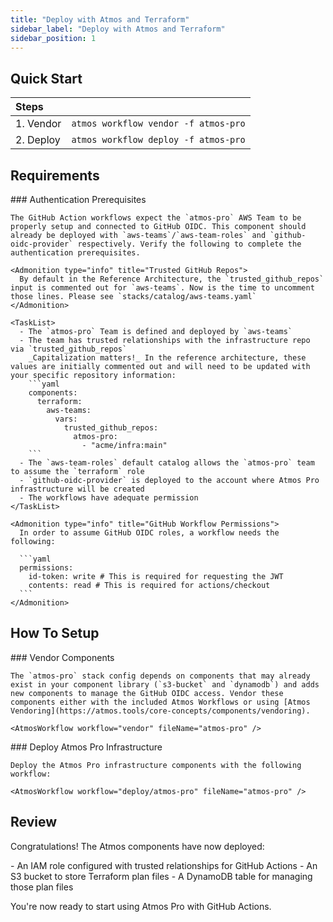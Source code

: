 ```yaml
---
title: "Deploy with Atmos and Terraform"
sidebar_label: "Deploy with Atmos and Terraform"
sidebar_position: 1
---
```


## Quick Start

| Steps     |                                        |
| :-------- | :------------------------------------- |
| 1. Vendor | `atmos workflow vendor -f atmos-pro`   |
| 2. Deploy | `atmos workflow deploy -f atmos-pro` |

## Requirements

<Steps>
  <Step>
    ### <StepNumber/> Authentication Prerequisites

    The GitHub Action workflows expect the `atmos-pro` AWS Team to be properly setup and connected to GitHub OIDC. This component should already be deployed with `aws-teams`/`aws-team-roles` and `github-oidc-provider` respectively. Verify the following to complete the authentication prerequisites.

    <Admonition type="info" title="Trusted GitHub Repos">
      By default in the Reference Architecture, the `trusted_github_repos` input is commented out for `aws-teams`. Now is the time to uncomment those lines. Please see `stacks/catalog/aws-teams.yaml`
    </Admonition>

    <TaskList>
      - The `atmos-pro` Team is defined and deployed by `aws-teams`
      - The team has trusted relationships with the infrastructure repo via `trusted_github_repos`
        _Capitalization matters!_ In the reference architecture, these values are initially commented out and will need to be updated with your specific repository information:
        ```yaml
        components:
          terraform:
            aws-teams:
              vars:
                trusted_github_repos:
                  atmos-pro:
                    - "acme/infra:main"
        ```
      - The `aws-team-roles` default catalog allows the `atmos-pro` team to assume the `terraform` role
      - `github-oidc-provider` is deployed to the account where Atmos Pro infrastructure will be created
      - The workflows have adequate permission
    </TaskList>

    <Admonition type="info" title="GitHub Workflow Permissions">
      In order to assume GitHub OIDC roles, a workflow needs the following:

      ```yaml
      permissions:
        id-token: write # This is required for requesting the JWT
        contents: read # This is required for actions/checkout
      ```
    </Admonition>
  </Step>
</Steps>

## How To Setup

<Steps>
  <Step>
    ### <StepNumber/> Vendor Components

    The `atmos-pro` stack config depends on components that may already exist in your component library (`s3-bucket` and `dynamodb`) and adds new components to manage the GitHub OIDC access. Vendor these components either with the included Atmos Workflows or using [Atmos Vendoring](https://atmos.tools/core-concepts/components/vendoring).

    <AtmosWorkflow workflow="vendor" fileName="atmos-pro" />
  </Step>

  <Step>
    ### <StepNumber/> Deploy Atmos Pro Infrastructure

    Deploy the Atmos Pro infrastructure components with the following workflow:

    <AtmosWorkflow workflow="deploy/atmos-pro" fileName="atmos-pro" />
  </Step>
</Steps>

## Review

Congratulations! The Atmos components have now deployed:

<TaskList>
- An IAM role configured with trusted relationships for GitHub Actions
- An S3 bucket to store Terraform plan files 
- A DynamoDB table for managing those plan files
</TaskList>

You're now ready to start using Atmos Pro with GitHub Actions.